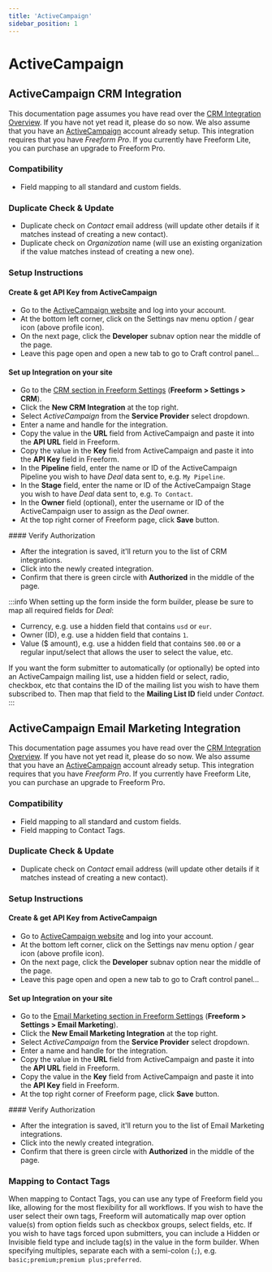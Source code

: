 ```yaml
---
title: 'ActiveCampaign'
sidebar_position: 1
---
```



# ActiveCampaign

## ActiveCampaign CRM Integration<Badge type="pro" text="Pro" />

This documentation page assumes you have read over the [CRM Integration Overview](./index.mdx#crm). If you have not yet read it, please do so now. We also assume that you have an [ActiveCampaign](https://www.activecampaign.com) account already setup. This integration requires that you have _Freeform Pro_. If you currently have Freeform Lite, you can purchase an upgrade to Freeform Pro.

### Compatibility

- Field mapping to all standard and custom fields.

### Duplicate Check & Update

- Duplicate check on _Contact_ email address (will update other details if it matches instead of creating a new contact).
- Duplicate check on _Organization_ name (will use an existing organization if the value matches instead of creating a new one).

### Setup Instructions

<VerticalStepWrapper>

<StepMarkdown>

#### Create & get API Key from ActiveCampaign

- Go to the [ActiveCampaign website](https://www.activecampaign.com) and log into your account.
- At the bottom left corner, click on the Settings nav menu option / gear icon (above profile icon).
- On the next page, click the **Developer** subnav option near the middle of the page.
- Leave this page open and open a new tab to go to Craft control panel...

</StepMarkdown>

<StepMarkdown>

#### Set up Integration on your site

- Go to the [CRM section in Freeform Settings](../configuration/settings.mdx#crm) (**Freeform > Settings > CRM**).
- Click the **New CRM Integration** at the top right.
- Select _ActiveCampaign_ from the **Service Provider** select dropdown.
- Enter a name and handle for the integration.
- Copy the value in the **URL** field from ActiveCampaign and paste it into the **API URL** field in Freeform.
- Copy the value in the **Key** field from ActiveCampaign and paste it into the **API Key** field in Freeform.
- In the **Pipeline** field, enter the name or ID of the ActiveCampaign Pipeline you wish to have _Deal_ data sent to, e.g. `My Pipeline`.
- In the **Stage** field, enter the name or ID of the ActiveCampaign Stage you wish to have _Deal_ data sent to, e.g. `To Contact`.
- In the **Owner** field (optional), enter the username or ID of the ActiveCampaign user to assign as the _Deal_ owner.
- At the top right corner of Freeform page, click **Save** button.

</StepMarkdown>

<StepMarkdown>
#### Verify Authorization

- After the integration is saved, it'll return you to the list of CRM integrations.
- Click into the newly created integration.
- Confirm that there is green circle with **Authorized** in the middle of the page.

</StepMarkdown>
</VerticalStepWrapper>

:::info
When setting up the form inside the form builder, please be sure to map all required fields for _Deal_:

- Currency, e.g. use a hidden field that contains `usd` or `eur`.
- Owner (ID), e.g. use a hidden field that contains `1`.
- Value ($ amount), e.g. use a hidden field that contains `500.00` or a regular input/select that allows the user to select the value, etc.

If you want the form submitter to automatically (or optionally) be opted into an ActiveCampaign mailing list, use a hidden field or select, radio, checkbox, etc that contains the ID of the mailing list you wish to have them subscribed to. Then map that field to the **Mailing List ID** field under _Contact_.
:::

## ActiveCampaign Email Marketing Integration<Badge type="pro" text="Pro" />

This documentation page assumes you have read over the [CRM Integration Overview](./index.mdx#email-marketing). If you have not yet read it, please do so now. We also assume that you have an [ActiveCampaign](https://www.activecampaign.com) account already setup. This integration requires that you have _Freeform Pro_. If you currently have Freeform Lite, you can purchase an upgrade to Freeform Pro.

### Compatibility

- Field mapping to all standard and custom fields.
- Field mapping to Contact Tags.

### Duplicate Check & Update

- Duplicate check on _Contact_ email address (will update other details if it matches instead of creating a new contact).

### Setup Instructions

<VerticalStepWrapper>

<StepMarkdown>

#### Create & get API Key from ActiveCampaign

- Go to [ActiveCampaign website](https://www.activecampaign.com) and log into your account.
- At the bottom left corner, click on the Settings nav menu option / gear icon (above profile icon).
- On the next page, click the **Developer** subnav option near the middle of the page.
- Leave this page open and open a new tab to go to Craft control panel...

</StepMarkdown>

<StepMarkdown>

#### Set up Integration on your site

- Go to the [Email Marketing section in Freeform Settings](../configuration/settings.mdx#email-marketing) (**Freeform > Settings > Email Marketing**).
- Click the **New Email Marketing Integration** at the top right.
- Select _ActiveCampaign_ from the **Service Provider** select dropdown.
- Enter a name and handle for the integration.
- Copy the value in the **URL** field from ActiveCampaign and paste it into the **API URL** field in Freeform.
- Copy the value in the **Key** field from ActiveCampaign and paste it into the **API Key** field in Freeform.
- At the top right corner of Freeform page, click **Save** button.

</StepMarkdown>

<StepMarkdown>
#### Verify Authorization

- After the integration is saved, it'll return you to the list of Email Marketing integrations.
- Click into the newly created integration.
- Confirm that there is green circle with **Authorized** in the middle of the page.

</StepMarkdown>
</VerticalStepWrapper>

### Mapping to Contact Tags

When mapping to Contact Tags, you can use any type of Freeform field you like, allowing for the most flexibility for all workflows. If you wish to have the user select their own tags, Freeform will automatically map over option value(s) from option fields such as checkbox groups, select fields, etc. If you wish to have tags forced upon submitters, you can include a Hidden or Invisible field type and include tag(s) in the value in the form builder. When specifying multiples, separate each with a semi-colon (`;`), e.g. `basic;premium;premium plus;preferred`.
